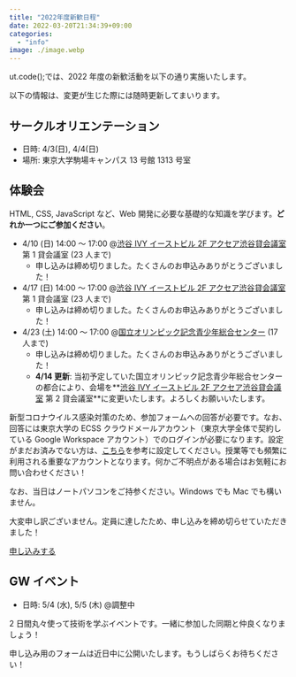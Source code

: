```yaml
---
title: "2022年度新歓日程"
date: 2022-03-20T21:34:39+09:00
categories:
  - "info"
image: ./image.webp
---
```


ut.code();では、2022 年度の新歓活動を以下の通り実施いたします。

以下の情報は、変更が生じた際には随時更新してまいります。

## サークルオリエンテーション

- 日時: 4/3(日), 4/4(日)
- 場所: 東京大学駒場キャンパス 13 号館 1313 号室

## 体験会

HTML, CSS, JavaScript など、Web 開発に必要な基礎的な知識を学びます。**どれか一つにご参加ください**。

- 4/10 (日) 14:00 ～ 17:00 @[渋谷 IVY イーストビル 2F アクセア渋谷貸会議室](https://goo.gl/maps/ViJMjJ41yrXF8hJr5) 第 1 貸会議室 (23 人まで)
  - 申し込みは締め切りました。たくさんのお申込みありがとうございました！
- 4/17 (日) 14:00 ～ 17:00 @[渋谷 IVY イーストビル 2F アクセア渋谷貸会議室](https://goo.gl/maps/ViJMjJ41yrXF8hJr5) 第 1 貸会議室 (23 人まで)
  - 申し込みは締め切りました。たくさんのお申込みありがとうございました！
- 4/23 (土) 14:00 ～ 17:00 @[国立オリンピック記念青少年総合センター](https://goo.gl/maps/WEsDr2EMFuR189Xw5) (17 人まで)
  - 申し込みは締め切りました。たくさんのお申込みありがとうございました！
  - **4/14 更新**: 当初予定していた国立オリンピック記念青少年総合センターの都合により、会場を**[渋谷 IVY イーストビル 2F アクセア渋谷貸会議室](https://goo.gl/maps/ViJMjJ41yrXF8hJr5) 第 2 貸会議室**に変更いたします。よろしくお願いいたします。

新型コロナウイルス感染対策のため、参加フォームへの回答が必要です。なお、回答には東京大学の ECSS クラウドメールアカウント（東京大学全体で契約している Google Workspace アカウント）でのログインが必要になります。設定がまだお済みでない方は、[こちら](https://www.ecc.u-tokyo.ac.jp/announcement/2016/04/01_2159.html)を参考に設定してください。授業等でも頻繁に利用される重要なアカウントとなります。何かご不明点がある場合はお気軽にお問い合わせください！

なお、当日はノートパソコンをご持参ください。Windows でも Mac でも構いません。

大変申し訳ございません。定員に達したため、申し込みを締め切らせていただきました！

[申し込みする](https://forms.gle/YzvXqUptUHeEXBhf8)

## GW イベント

- 日時: 5/4 (水), 5/5 (木) @調整中

2 日間丸々使って技術を学ぶイベントです。一緒に参加した同期と仲良くなりましょう！

申し込み用のフォームは近日中に公開いたします。もうしばらくお待ちください！
